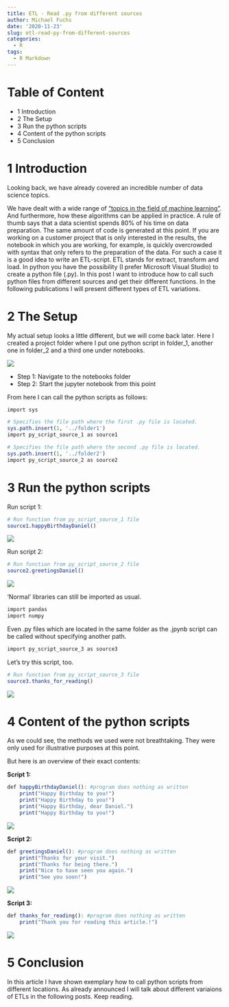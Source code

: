 ```yaml
---
title: ETL - Read .py from different sources
author: Michael Fuchs
date: '2020-11-23'
slug: etl-read-py-from-different-sources
categories:
  - R
tags:
  - R Markdown
---
```


# Table of Content

+ 1 Introduction
+ 2 The Setup
+ 3 Run the python scripts
+ 4 Content of the python scripts
+ 5 Conclusion


# 1 Introduction

Looking back, we have already covered an incredible number of data science topics.

We have dealt with a wide range of ["topics in the field of machine learning"](https://michael-fuchs-python.netlify.app/2020/08/20/roadmap-for-the-machine-learning-fields/).
And furthermore, how these algorithms can be applied in practice. 
A rule of thumb says that a data scientist spends 80% of his time on data preparation. The same amount of code is generated at this point. 
If you are working on a customer project that is only interested in the results, the notebook in which you are working, for example, is quickly overcrowded with syntax that only refers to the preparation of the data. 
For such a case it is a good idea to write an ETL-script.
ETL stands for extract, transform and load. 
In python you have the possibility (I prefer Microsoft Visual Studio) to create a python file (.py). 
In this post I want to introduce how to call such python files from different sources and get their different functions. 
In the following publications I will present different types of ETL variations.


# 2 The Setup

My actual setup looks a little different, but we will come back later. 
Here I created a project folder where I put one python script in folder_1, another one in folder_2 and a third one under notebooks.

![](/post/2020-11-23-etl-read-py-from-different-sources_files/p86p1.png)

+ Step 1: Navigate to the notebooks folder
+ Step 2: Start the jupyter notebook from this point

From here I can call the python scripts as follows:

```r
import sys

# Specifies the file path where the first .py file is located.
sys.path.insert(1, '../folder1')
import py_script_source_1 as source1

# Specifies the file path where the second .py file is located.
sys.path.insert(1, '../folder2')
import py_script_source_2 as source2
```


# 3 Run the python scripts

Run script 1:

```r
# Run function from py_script_source_1 file
source1.happyBirthdayDaniel()
```

![](/post/2020-11-23-etl-read-py-from-different-sources_files/p86p2.png)


Run script 2:

```r
# Run function from py_script_source_2 file
source2.greetingsDaniel()
```

![](/post/2020-11-23-etl-read-py-from-different-sources_files/p86p3.png)

'Normal' libraries can still be imported as usual.


```r
import pandas 
import numpy
```


Even .py files which are located in the same folder as the .jpynb script can be called without specifying another path.

```r
import py_script_source_3 as source3
```

Let's try this script, too.

```r
# Run function from py_script_source_3 file
source3.thanks_for_reading()
```

![](/post/2020-11-23-etl-read-py-from-different-sources_files/p86p4.png)



# 4 Content of the python scripts

As we could see, the methods we used were not breathtaking. They were only used for illustrative purposes at this point.

But here is an overview of their exact contents:

**Script 1:**
```r
def happyBirthdayDaniel(): #program does nothing as written
    print("Happy Birthday to you!")
    print("Happy Birthday to you!")
    print("Happy Birthday, dear Daniel.")
    print("Happy Birthday to you!")
```

![](/post/2020-11-23-etl-read-py-from-different-sources_files/p86p5.png)


**Script 2:**
```r
def greetingsDaniel(): #program does nothing as written
    print("Thanks for your visit.")
    print("Thanks for being there.")
    print("Nice to have seen you again.")
    print("See you soon!")
```

![](/post/2020-11-23-etl-read-py-from-different-sources_files/p86p6.png)


**Script 3:**
```r
def thanks_for_reading(): #program does nothing as written
    print("Thank you for reading this article.!")
```

![](/post/2020-11-23-etl-read-py-from-different-sources_files/p86p7.png)


# 5 Conclusion

In this article I have shown exemplary how to call python scripts from different locations. 
As already announced I will talk about different variaions of ETLs in the following posts.
Keep reading.

